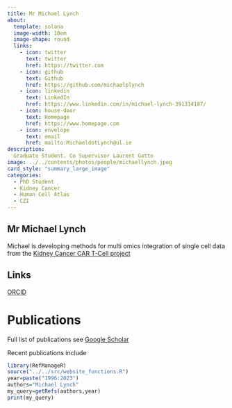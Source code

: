 ```yaml
---
title: Mr Michael Lynch
about:
  template: solana
  image-width: 10em
  image-shape: round
  links:
    - icon: twitter
      text: twitter
      href: https://twitter.com
    - icon: github
      text: Github
      href: https://github.com/michaelplynch
    - icon: linkedin
      text: LinkedIn
      href: https://www.linkedin.com/in/michael-lynch-391314187/
    - icon: house-door
      text: Homepage
      href: https://www.homepage.com 
    - icon: envelope
      text: email
      href: mailto:MichaeldotLynch@ul.ie
description: 
  Graduate Student. Co Supervisor Laurent Gatto
image: ../../contents/photos/people/michaellynch.jpeg
card_style: "summary_large_image"
categories:
  - PhD Student
  - Kidney Cancer
  - Human Cell Atlas
  - CZI
---
```


## Mr Michael Lynch

Michael is developing methods for multi omics integration of single cell data from the [Kidney Cancer CAR T-Cell project](../Projects/kidneyCancer.html)

## Links

[ORCID](https://orcid.org/0000-0001-9535-6461)

# Publications

Full list of publications see [Google Scholar](https://scholar.google.com/..)

Recent publications include

```r
library(RefManageR)
source("../../src/website_functions.R")
year=paste("1996:2023")
authors="Michael Lynch"
my_query=getRefs(authors,year)
print(my_query)
```
